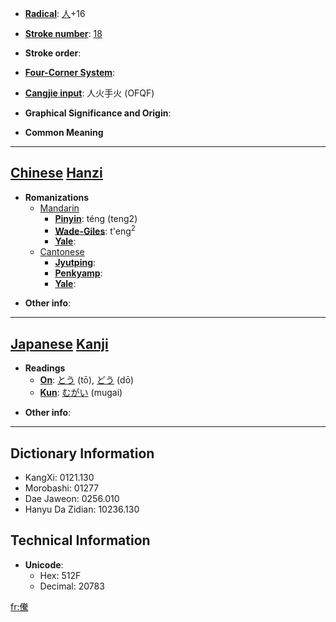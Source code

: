 * '''[[Wiktionary:Chinese radical index| Radical]]''': [[Wiktionary:Chinese radical index 人|人]]+16

* '''[[Wiktionary:Chinese total strokes index|Stroke number]]''': [[Wiktionary:Chinese total strokes index 18|18]]

* '''Stroke order''': 

* '''[[Wiktionary:Chinese four corner index|Four-Corner System]]''': 

* '''[[Wiktionary:Chinese Cangjie index|Cangjie input]]''': 人火手火 (OFQF)

* '''Graphical Significance and Origin''': 

* '''Common Meaning'''

----

== [[Chinese]] [[Hanzi]] ==

* '''Romanizations'''
** [[Mandarin]]
*** '''[[Pinyin]]''': téng (teng2)
*** '''[[Wade-Giles]]''': t'eng<sup>2</sup>
*** '''[[Yale]]''': 
**[[Cantonese]]
***'''[[Jyutping]]''':
***'''[[Penkyamp]]''': 
***'''[[Yale]]''': 

* '''Other info''': 

----

== [[Japanese]] [[Kanji]] ==

* '''Readings'''
** '''[[On]]''': [[とう]] (tō), [[どう]] (dō)
** '''[[Kun]]''': [[むがい]] (mugai)

* '''Other info''':  

----

== Dictionary Information ==

* KangXi: 0121.130
* Morobashi: 01277
* Dae Jaweon: 0256.010
* Hanyu Da Zidian: 10236.130

== Technical Information ==

* '''Unicode''':
** Hex: 512F
** Decimal: 20783

[[fr:儯]]